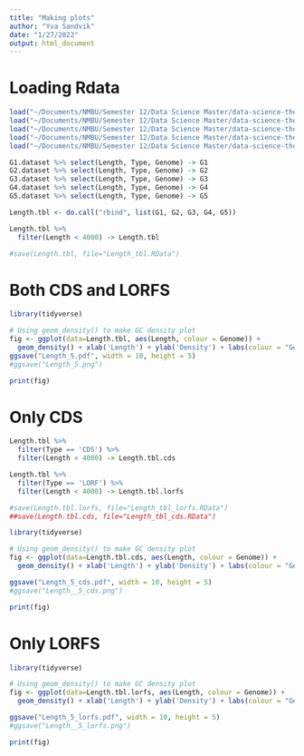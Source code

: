 ```yaml
---
title: "Making plots"
author: "Yva Sandvik"
date: "1/27/2022"
output: html_document
---
```


# Loading Rdata

```r

load("~/Documents/NMBU/Semester 12/Data Science Master/data-science-thesis/data_expo/G1_orfs.RData")
load("~/Documents/NMBU/Semester 12/Data Science Master/data-science-thesis/data_expo/G2_orfs.RData")
load("~/Documents/NMBU/Semester 12/Data Science Master/data-science-thesis/data_expo/G3_orfs.RData")
load("~/Documents/NMBU/Semester 12/Data Science Master/data-science-thesis/data_expo/G4_orfs.RData")
load("~/Documents/NMBU/Semester 12/Data Science Master/data-science-thesis/data_expo/G5_orfs.RData")

```


```r

G1.dataset %>% select(Length, Type, Genome) -> G1
G2.dataset %>% select(Length, Type, Genome) -> G2
G3.dataset %>% select(Length, Type, Genome) -> G3
G4.dataset %>% select(Length, Type, Genome) -> G4
G5.dataset %>% select(Length, Type, Genome) -> G5

Length.tbl <- do.call("rbind", list(G1, G2, G3, G4, G5))

Length.tbl %>%
  filter(Length < 4000) -> Length.tbl

#save(Length.tbl, file="Length_tbl.RData")

```

# Both CDS and LORFS

```r

library(tidyverse)

# Using geom_density() to make GC density plot
fig <- ggplot(data=Length.tbl, aes(Length, colour = Genome)) +
  geom_density() + xlab('Length') + ylab('Density') + labs(colour = "Genome") + ggtitle('LORFs and Coding Genes')
ggsave("Length_5.pdf", width = 10, height = 5)
#ggsave("Length_5.png")

print(fig)

```

# Only CDS

```r

Length.tbl %>%
  filter(Type == 'CDS') %>%
  filter(Length < 4000) -> Length.tbl.cds

Length.tbl %>%
  filter(Type == 'LORF') %>%
  filter(Length < 4000) -> Length.tbl.lorfs

#save(Length.tbl.lorfs, file="Length_tbl_lorfs.RData")
##save(Length.tbl.cds, file="Length_tbl_cds.RData")
```

```r

library(tidyverse)

# Using geom_density() to make GC density plot
fig <- ggplot(data=Length.tbl.cds, aes(Length, colour = Genome)) +
  geom_density() + xlab('Length') + ylab('Density') + labs(colour = "Genome") + ggtitle('Coding Genes') + xlim(0, 0.8)  + ylim(0, 20)

ggsave("Length_5_cds.pdf", width = 10, height = 5)
#ggsave("Length__5_cds.png")

print(fig)

```
# Only LORFS

```r

library(tidyverse)

# Using geom_density() to make GC density plot
fig <- ggplot(data=Length.tbl.lorfs, aes(Length, colour = Genome)) +
  geom_density() + xlab('Length') + ylab('Density') + labs(colour = "Genome") + ggtitle('LORFs') + xlim(0, 0.8) + ylim(0, 20)

ggsave("Length_5_lorfs.pdf", width = 10, height = 5)
#ggsave("Length__5_lorfs.png")

print(fig)

```


